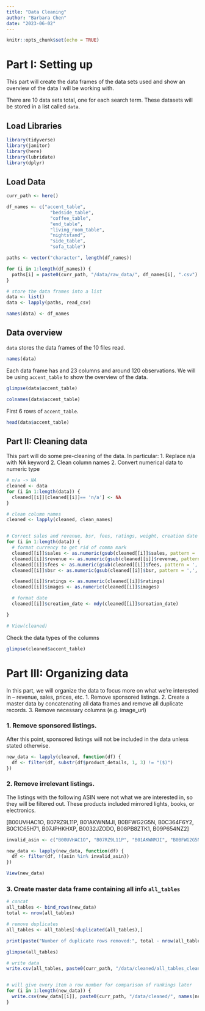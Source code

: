 ```yaml
---
title: "Data Cleaning"
author: "Barbara Chen"
date: "2023-06-02"
---
```

```r
knitr::opts_chunk$set(echo = TRUE)
```


# Part I: Setting up
This part will create the data frames of the data sets used and show an overview of the data I will be working with.

There are 10 data sets total, one for each search term. These datasets will be stored in a list called `data`. 

## Load Libraries

```r
library(tidyverse)
library(janitor)
library(here)
library(lubridate)
library(dplyr)
```


## Load Data
```r
curr_path <- here()

df_names <- c("accent_table",
                "bedside_table", 
                "coffee_table",
                "end_table",
                "living_room_table",
                "nightstand",
                "side_table",
                "sofa_table")

paths <- vector("character", length(df_names))

for (i in 1:length(df_names)) {
  paths[i] = paste0(curr_path, "/data/raw_data/", df_names[i], ".csv")
}

# store the data frames into a list
data <- list()
data <- lapply(paths, read_csv)

names(data) <- df_names
```


## Data overview

`data` stores the data frames of the 10 files read.

```r
names(data)
```


Each data frame has and 23 columns and around 120 observations. We will be using `accent_table` to show the overview of the data.
```r
glimpse(data$accent_table)
```

```r
colnames(data$accent_table)
```
First 6 rows of `accent_table`.
```r
head(data$accent_table)
```
## Part II: Cleaning data

This part will do some pre-cleaning of the data. In particular:
1. Replace n/a with NA keyword
2. Clean column names
2. Convert numerical data to numeric type

```r
# n/a -> NA
cleaned <- data
for (i in 1:length(data)) {
  cleaned[[i]][cleaned[[i]]== 'n/a'] <- NA
}

# clean column names
cleaned <- lapply(cleaned, clean_names)


# Correct sales and revenue, bsr, fees, ratings, weight, creation date
for (i in 1:length(data)) {
  # format currency to get rid of comma mark
  cleaned[[i]]$sales <- as.numeric(gsub(cleaned[[i]]$sales, pattern = ',', replacement=''))
  cleaned[[i]]$revenue <- as.numeric(gsub(cleaned[[i]]$revenue, pattern = ',', replacement=''))
  cleaned[[i]]$fees <- as.numeric(gsub(cleaned[[i]]$fees, pattern = ',', replacement=''))
  cleaned[[i]]$bsr <- as.numeric(gsub(cleaned[[i]]$bsr, pattern = ',', replacement=''))

  cleaned[[i]]$ratings <- as.numeric(cleaned[[i]]$ratings)
  cleaned[[i]]$images <- as.numeric(cleaned[[i]]$images)

  # format date
  cleaned[[i]]$creation_date <- mdy(cleaned[[i]]$creation_date)

}

# View(cleaned)

```

Check the data types of the columns
```r
glimpse(cleaned$accent_table)
```

# Part III: Organizing data

In this part, we will organize the data to focus more on what we're interested in -- revenue, sales, prices, etc. 
1. Remove sponsored listings.
2. Create a master data by concatenating all data frames and remove all duplicate records.
3. Remove necessary columns (e.g. image_url)


### 1. Remove sponsored listings.
After this point, sponsored listings will not be included in the data unless stated otherwise.

```r
new_data <- lapply(cleaned, function(df) {
  df <- filter(df, substr(df$product_details, 1, 3) != "($)")
})

```

### 2. Remove irrelevant listings.
The listings with the following ASIN were not what we are interested in, so they will be filtered out. These products included mirrored lights, books, or electronics.

[B00UVHAC1O, B07RZ9L11P, B01AKWNMJI, B0BFWG2G5N, B0C364F6Y2, 
B0C1C65H71, B07JPHKHXP, B0032JZODO, B08PB8ZTK1, B09P654NZ2]

```r
invalid_asin <- c("B00UVHAC1O", "B07RZ9L11P", "B01AKWNMJI", "B0BFWG2G5N", "B0C364F6Y2", "B0C1C65H71", "B07JPHKHXP", "B0032JZODO", "B08PB8ZTK1", "B09P654NZ2")

new_data <- lapply(new_data, function(df) {
  df <- filter(df, !(asin %in% invalid_asin))
})

View(new_data)
```


### 3. Create master data frame containing all info `all_tables`

```r
# concat
all_tables <- bind_rows(new_data)
total <- nrow(all_tables)

# remove duplicates 
all_tables <- all_tables[!duplicated(all_tables),]

print(paste("Number of duplicate rows removed:", total - nrow(all_tables)))
```


```r
glimpse(all_tables)
```




```r
# write data
write.csv(all_tables, paste0(curr_path, "/data/cleaned/all_tables_cleaned.csv"), row.names = FALSE)


# will give every item a row number for comparison of rankings later
for (i in 1:length(new_data)) {
  write.csv(new_data[[i]], paste0(curr_path, "/data/cleaned/", names(new_data)[[i]], "_cleaned.csv"), col.names = colnames(new_data[[i]]))
}
```


